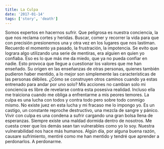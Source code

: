 ```yaml
---
title: La Culpa
date: '2017-01-14'
tags: ['story', 'death']
---
```


Somos expertos en hacernos sufrir. Que peligrosa es nuestra conciencia, la que nos reclama cortes y heridas. Buscar, comer y recorrer la vida para que con precisión presionemos una y otra vez en los lugares que nos lastiman. Recuerdo el momento ya pasado, la frustración, la impotencia. Se evito que lograra algo utilizando una serie de mentiras, era alguien en quien yo confiaba. Eso es lo que más me da miedo, que ya no pueda confiar en nadie. Esto provoca que llegue a cuestionar los valores que me han enseñado. Su origen en las enseñanzas de otras personas, quienes también pudieron haber mentido, a lo mejor son simplemente las características de las personas débiles. ¿Cómo se construyen otros caminos cuando ya estas entrenado para andar por uno solo? Mis acciones no cambian solo mi conciencia es libre de revelarse contra esta posesiva realidad. Incluso ella me traiciona cuando me obliga a enfrentarme a mis peores temores. La culpa es una lucha con todos y contra todo pero sobre todo conmigo mismo. No existe juez en esta lucha y mi fracaso me lo impongo yo. Es un castigo, un constante reproche destructivo, una mezcla de sangre y pánico. Vivir con culpa es una condena a sufrir cargando una gran bolsa llena de esperanzas. Siempre existe una maldad dormida dentro de nosotros. Me cuesta creer que los demás sean tan vulnerables como yo lo soy. Nuestra vulnerabilidad nos hace más humanos. Algún día, por alguna buena razón, causare sufrimiento, mentiré como me han mentido y tendré que aprender a perdonarlos. A perdonarme.
